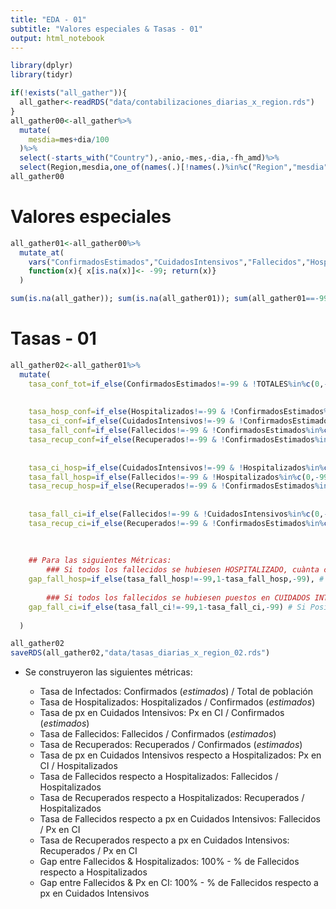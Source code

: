 ```yaml
---
title: "EDA - 01"
subtitle: "Valores especiales & Tasas - 01"
output: html_notebook
---
```


```r
library(dplyr)
library(tidyr)
```

```r
if(!exists("all_gather")){
  all_gather<-readRDS("data/contabilizaciones_diarias_x_region.rds")
}
all_gather00<-all_gather%>%
  mutate(
    mesdia=mes+dia/100
  )%>%
  select(-starts_with("Country"),-anio,-mes,-dia,-fh_amd)%>%
  select(Region,mesdia,one_of(names(.)[!names(.)%in%c("Region","mesdia")]))
all_gather00
```

# Valores especiales

```r
all_gather01<-all_gather00%>%
  mutate_at(
    vars("ConfirmadosEstimados","CuidadosIntensivos","Fallecidos","Hospitalizados","Recuperados"),
    function(x){ x[is.na(x)]<- -99; return(x)}
  )

sum(is.na(all_gather)); sum(is.na(all_gather01)); sum(all_gather01==-99)
```


# Tasas - 01
```r
all_gather02<-all_gather01%>%
  mutate(
    tasa_conf_tot=if_else(ConfirmadosEstimados!=-99 & !TOTALES%in%c(0,-99),round(ConfirmadosEstimados/TOTALES,4),-99), # Tasa de Infectados
    
    
    tasa_hosp_conf=if_else(Hospitalizados!=-99 & !ConfirmadosEstimados%in%c(0,-99),round(Hospitalizados/ConfirmadosEstimados,4),-99), # Tasa de hospitalizados respecto infectados
    tasa_ci_conf=if_else(CuidadosIntensivos!=-99 & !ConfirmadosEstimados%in%c(0,-99),round(CuidadosIntensivos/ConfirmadosEstimados,4),-99), # Tasa de CI respecto infectados
    tasa_fall_conf=if_else(Fallecidos!=-99 & !ConfirmadosEstimados%in%c(0,-99),round(Fallecidos/ConfirmadosEstimados,4),-99), # Tasa de Fallecidos respecto infectados
    tasa_recup_conf=if_else(Recuperados!=-99 & !ConfirmadosEstimados%in%c(0,-99),round(Recuperados/ConfirmadosEstimados,4),-99), # Tasa de Recuperados respecto a infectados
    
    
    tasa_ci_hosp=if_else(CuidadosIntensivos!=-99 & !Hospitalizados%in%c(0,-99),round(CuidadosIntensivos/Hospitalizados,4),-99),# Tasa de CI respecto hospitalizados
    tasa_fall_hosp=if_else(Fallecidos!=-99 & !Hospitalizados%in%c(0,-99),round(Fallecidos/Hospitalizados,4),-99), # Tasa de Fallecidos respecto hospitalizados
    tasa_recup_hosp=if_else(Recuperados!=-99 & !ConfirmadosEstimados%in%c(0,-99),round(Recuperados/Hospitalizados,4),-99), # Tasa de Recuperados respecto a los hospitalizados
    
    
    tasa_fall_ci=if_else(Fallecidos!=-99 & !CuidadosIntensivos%in%c(0,-99),round(Fallecidos/CuidadosIntensivos,4),-99), # Tasa de Fallecidos respecto a puestos en CUIDADOS INTENSIVOS
    tasa_recup_ci=if_else(Recuperados!=-99 & !ConfirmadosEstimados%in%c(0,-99),round(Recuperados/CuidadosIntensivos,4),-99), # Tasa de Recuperados respecto a puestos en CUIDADOS INTENSIVOS
    
    
    
    ## Para las siguientes Métricas:
        ### Si todos los fallecidos se hubiesen HOSPITALIZADO, cuànta capacidad quedaría disponible
    gap_fall_hosp=if_else(tasa_fall_hosp!=-99,1-tasa_fall_hosp,-99), # Si Positivo: no necesariamente murió por "falta de capacidad" para HOSPITALIZAR; Si Negativo: De haber intentado HOSPITALIZAR A TODOS LOS FALLECIDOS, cuántos se hubiesen quedado sin poder ATENDER en el HOSPITAL
    
        ### Si todos los fallecidos se hubiesen puestos en CUIDADOS INTENSUVOS, cuánta capacidad quedaría disponible
    gap_fall_ci=if_else(tasa_fall_ci!=-99,1-tasa_fall_ci,-99) # Si Positivo: no necesariamente murió por "falta de capacidad" para CI ; Si Negativo: De haber intentado meter a CI A TODOS LOS FALLECIDOS, cuántos se hubiesen quedado sin poder ATENDER en CI
    
  )

all_gather02
saveRDS(all_gather02,"data/tasas_diarias_x_region_02.rds")
```

- Se construyeron las siguientes métricas:

    - Tasa de Infectados: Confirmados (*estimados*) / Total de población
    - Tasa de Hospitalizados: Hospitalizados / Confirmados (*estimados*)
    - Tasa de px en Cuidados Intensivos: Px en CI / Confirmados (*estimados*)
    - Tasa de Fallecidos: Fallecidos / Confirmados (*estimados*)
    - Tasa de Recuperados: Recuperados / Confirmados (*estimados*)
    - Tasa de px en Cuidados Intensivos respecto a Hospitalizados: Px en CI / Hospitalizados
    - Tasa de Fallecidos respecto a Hospitalizados: Fallecidos / Hospitalizados
    - Tasa de Recuperados respecto a Hospitalizados: Recuperados / Hospitalizados
    - Tasa de Fallecidos respecto a px en Cuidados Intensivos: Fallecidos / Px en CI
    - Tasa de Recuperados respecto a px en Cuidados Intensivos: Recuperados / Px en CI
    - Gap entre Fallecidos & Hospitalizados: 100% - % de Fallecidos respecto a Hospitalizados
    - Gap entre Fallecidos & Px en CI: 100% - % de Fallecidos respecto a px en Cuidados Intensivos
    


